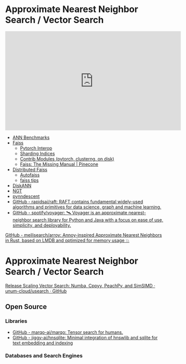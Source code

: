 # Approximate Nearest Neighbor Search / Vector Search

<iframe width="560" height="315" src="https://www.youtube.com/embed/SKrHs03i08Q" title="YouTube video player" frameborder="0" allow="accelerometer; autoplay; clipboard-write; encrypted-media; gyroscope; picture-in-picture" allowfullscreen></iframe>

- [ANN Benchmarks](https://github.com/erikbern/ann-benchmarks/)
- [Faiss](https://github.com/facebookresearch/faiss)
  - [Pytorch Interop](https://github.com/facebookresearch/faiss/pull/1484)
  - [Sharding Indices](https://github.com/facebookresearch/faiss/wiki/Indexes-that-do-not-fit-in-RAM)
  - [Contrib Modules (pytorch, clusterng, on disk)](https://github.com/facebookresearch/faiss/tree/main/contrib)
  - [Faiss: The Missing Manual | Pinecone](https://www.pinecone.io/learn/faiss/)
- [Distributed Faiss](https://github.com/facebookresearch/distributed-faiss)
  - [Autofaiss](https://github.com/criteo/autofaiss)
  - [faiss tips](https://github.com/matsui528/faiss_tips)
- [DiskANN](https://github.com/microsoft/diskann)
- [NGT](https://github.com/yahoojapan/NGT)
- [pynndescent](https://github.com/lmcinnes/pynndescent)
- [GitHub - rapidsai/raft: RAFT contains fundamental widely-used algorithms and primitives for data science, graph and machine learning.](https://github.com/rapidsai/raft)
- [GitHub - spotify/voyager: 🛰️ Voyager is an approximate nearest-neighbor search library for Python and Java with a focus on ease of use, simplicity, and deployability.](https://github.com/spotify/voyager)

[GitHub - meilisearch/arroy: Annoy-inspired Approximate Nearest Neighbors in Rust, based on LMDB and optimized for memory usage :boom:](https://github.com/meilisearch/arroy)
# Approximate Nearest Neighbor Search / Vector Search
[Release Scaling Vector Search: Numba, Cppyy, PeachPy, and SimSIMD · unum-cloud/usearch · GitHub](https://github.com/unum-cloud/usearch/releases/tag/v0.19.0)

## Open Source

### Libraries

- [GitHub - marqo-ai/marqo: Tensor search for humans.](https://github.com/marqo-ai/marqo)
- [GitHub - jiggy-ai/hnsqlite: Minimal integration of hnswlib and sqlite for text embedding and indexing](https://github.com/jiggy-ai/hnsqlite/tree/main)

### Databases and Search Engines
